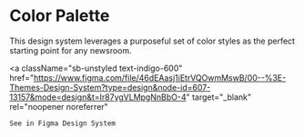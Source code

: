 

<Meta title="Design Tokens/Colors" />

# Color Palette

This design system leverages a purposeful set of color styles as the perfect starting point for any newsroom.

<a
    className="sb-unstyled text-indigo-600"
    href="https://www.figma.com/file/46dEAasj1iEtrVQOwmMswB/00--%3E-Themes-Design-System?type=design&node-id=607-13157&mode=design&t=Ir87ygVLMpgNnBbO-4"
    target="_blank"
    rel="noopener noreferrer"
>
    See in Figma Design System
</a>

<br />
<br />

<Title
    title="Primary Colors"
    description="These are the main colors that make up the majority of the colors used in themes."
/>

<ColorPalette
    title="Gray"
    description="Gray is a neutral color and is the foundation of the color system. Almost everything — text, form fields, backgrounds, dividers — are usually gray."
    colors={[
        { name: 'Gray-50', hex: '#F9FAFB' },
        { name: 'Gray-100', hex: '#F3F4F6' },
        { name: 'Gray-200', hex: '#E5E7EB' },
        { name: 'Gray-300', hex: '#D1D5DB' },
        { name: 'Gray-400', hex: '#9CA3AF' },
        { name: 'Gray-500', hex: '#6B7280' },
        { name: 'Gray-600', hex: '#4B5563' },
        { name: 'Gray-700', hex: '#374151' },
        { name: 'Gray-800', hex: '#1F2937' },
        { name: 'Gray-900', hex: '#111827' },
        { name: 'Gray-950', hex: '#030712' },
    ]}
/>

<ColorPalette
    title="Accent"
    description={`The accent color is the brand’s "primary" color, and is used across all interactive elements such as buttons, links, inputs, etc.`}
    colors={[
        { name: 'Lighter (+12 light)', hex: '#5B8AF0' },
        { name: 'Light (+6 light)', hex: '#3F76ED' },
        { name: 'Base', hex: '#2563EB' },
        { name: 'Dark (-6 light)', hex: '#1453DC' },
        { name: 'Darker (-12 light)', hex: '#1453DC' },
    ]}
/>

<ColorPalette
    title="Status"
    description="Status colors are used when there’s a need to inform users about some actions they’ve performed. For example, wrong email format in the subscription form."
    colors={[
        { name: 'Success', hex: '#12B76A' },
        { name: 'Warning', hex: '#FDB022' },
        { name: 'Error', hex: '#F04438' },
    ]}
/>

<br />
<br />

<Title
    title="Shades of Gray"
    description="Along with our primary Gray color, it’s helpful to offer users the ability to change the tone to better fit on their own brand. These are some of the predefined tones."
/>

<ColorPalette
    title="Zinc"
    description="Zinc is another neutral color and can be used as an alternative to Gray."
    colors={[
        { name: 'Zinc-50', hex: '#FAFAFA' },
        { name: 'Zinc-100', hex: '#F4F4F5' },
        { name: 'Zinc-200', hex: '#E4E4E7' },
        { name: 'Zinc-300', hex: '#D4D4D8' },
        { name: 'Zinc-400', hex: '#A1A1AA' },
        { name: 'Zinc-500', hex: '#71717A' },
        { name: 'Zinc-600', hex: '#52525B' },
        { name: 'Zinc-700', hex: '#3F3F46' },
        { name: 'Zinc-800', hex: '#27272A' },
        { name: 'Zinc-900', hex: '#18181B' },
        { name: 'Zinc-950', hex: '#09090B' },
    ]}
/>

<ColorPalette
    title="Neutral"
    description="Neutral is another neutral color and can be used as an alternative to Gray."
    colors={[
        { name: 'Neutral-50', hex: '#FAFAFA' },
        { name: 'Neutral-100', hex: '#F5F5F5' },
        { name: 'Neutral-200', hex: '#E5E5E5' },
        { name: 'Neutral-300', hex: '#D4D4D4' },
        { name: 'Neutral-400', hex: '#A3A3A3' },
        { name: 'Neutral-500', hex: '#737373' },
        { name: 'Neutral-600', hex: '#525252' },
        { name: 'Neutral-700', hex: '#404040' },
        { name: 'Neutral-800', hex: '#262626' },
        { name: 'Neutral-900', hex: '#171717' },
        { name: 'Neutral-950', hex: '#09090B' },
    ]}
/>
